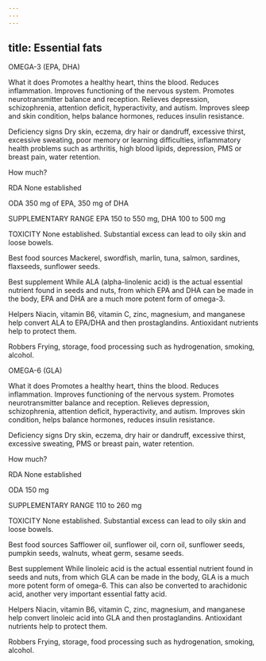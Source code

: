 ```yaml
---
---
---
```

title: Essential fats
---




OMEGA-3 (EPA, DHA)


What it does Promotes a healthy heart, thins the blood. Reduces inflammation. Improves functioning of the nervous system. Promotes neurotransmitter balance and reception. Relieves depression, schizophrenia, attention deficit, hyperactivity, and autism. Improves sleep and skin condition, helps balance hormones, reduces insulin resistance.

Deficiency signs Dry skin, eczema, dry hair or dandruff, excessive thirst, excessive sweating, poor memory or learning difficulties, inflammatory health problems such as arthritis, high blood lipids, depression, PMS or breast pain, water retention.

How much?

RDA None established

ODA 350 mg of EPA, 350 mg of DHA

SUPPLEMENTARY RANGE EPA 150 to 550 mg, DHA 100 to 500 mg

TOXICITY None established. Substantial excess can lead to oily skin and loose bowels.

Best food sources Mackerel, swordfish, marlin, tuna, salmon, sardines, flaxseeds, sunflower seeds.

Best supplement While ALA (alpha-linolenic acid) is the actual essential nutrient found in seeds and nuts, from which EPA and DHA can be made in the body, EPA and DHA are a much more potent form of omega-3.

Helpers Niacin, vitamin B6, vitamin C, zinc, magnesium, and manganese help convert ALA to EPA/DHA and then prostaglandins. Antioxidant nutrients help to protect them.

Robbers Frying, storage, food processing such as hydrogenation, smoking, alcohol.





OMEGA-6 (GLA)


What it does Promotes a healthy heart, thins the blood. Reduces inflammation. Improves functioning of the nervous system. Promotes neurotransmitter balance and reception. Relieves depression, schizophrenia, attention deficit, hyperactivity, and autism. Improves skin condition, helps balance hormones, reduces insulin resistance.

Deficiency signs Dry skin, eczema, dry hair or dandruff, excessive thirst, excessive sweating, PMS or breast pain, water retention.

How much?

RDA None established

ODA 150 mg

SUPPLEMENTARY RANGE 110 to 260 mg

TOXICITY None established. Substantial excess can lead to oily skin and loose bowels.

Best food sources Safflower oil, sunflower oil, corn oil, sunflower seeds, pumpkin seeds, walnuts, wheat germ, sesame seeds.

Best supplement While linoleic acid is the actual essential nutrient found in seeds and nuts, from which GLA can be made in the body, GLA is a much more potent form of omega-6. This can also be converted to arachidonic acid, another very important essential fatty acid.

Helpers Niacin, vitamin B6, vitamin C, zinc, magnesium, and manganese help convert linoleic acid into GLA and then prostaglandins. Antioxidant nutrients help to protect them.

Robbers Frying, storage, food processing such as hydrogenation, smoking, alcohol.